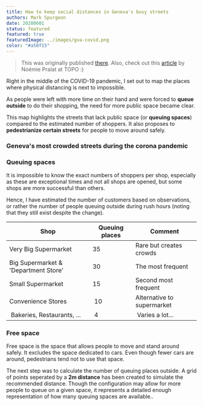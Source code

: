 ```yaml
---
title: How to keep social distances in Geneva's busy streets
authors: Mark Spurgeon
date: 20200601
status: featured
featured: true
featuredImage: ../images/gva-covid.png
color: "#a50f15"
---
```


> This was originally published [there](https://the-duck.github.io/gva-covid-distancing).
> Also, check out this [article](https://topolitique.ch/2020/04/29/comment-reinventer-les-rues-genevoises-post-coronavirus/) 
> by Noémie Pralat at TOPO :)

Right in the middle of the COVID-19 pandemic, I set out to map the places
where physical distancing is next to impossible.

As people were left with more time on their hand and were forced 
to **queue outside** to do their shopping, the need for more public 
space became clear.

This map highlights the streets that lack public space (or **queuing spaces**) compared 
to the estimated number of shoppers. It also proposes to 
**pedestrianize certain streets** for people to move around safely.


### Geneva's most crowded streets during the corona pandemic



<GenevaCovidMap />

### Queuing spaces

It is impossible to know the exact numbers of shoppers per shop, especially
as these are exceptional times and not all shops are opened, but some shops 
are more successful than others. 

Hence, I have estimated the number of customers based on observations, or rather
the number of people queuing outside during rush hours (noting that 
they still exist despite the change). 

| Shop | Queuing places | Comment |
|---|---|---|
| Very Big Supermarket | 35 | Rare but creates crowds |
| Big Supermarket & 'Department Store' | 30 | The most frequent |
| Small Supermarket | 15 | Second most frequent |
| Convenience Stores | 10 | Alternative to supermarket |
| Bakeries, Restaurants, ... | 4 | Varies a lot... | 


### Free space

Free space is the space that allows people to move and stand around safely. 
It excludes the space dedicated to cars. Even though fewer cars are
around, pedestrians tend not to use that space. 

The next step was to calculate the number of queuing places outside. A grid of
points seperated by a **2m distance** has been created to simulate the recommended 
distance. Though the configuration may allow for more people to queue on a given 
space, it represents a detailed enough representation of how many queuing spaces 
are available..